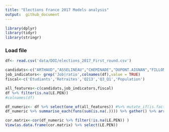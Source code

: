 ```yaml
---
title: "Elections France 2017 Models analysis"
output:  github_document
---
```


```r
library(dplyr)
library(tidyr)
library(stringr)
```

### Load file
```r
df<- read.csv('data/DOI/elections_2017_First_round.csv')

```
```r
candidats<-c("ARTHAUD","ASSELINEAU","CHEMINADE","DUPONT.AIGNAN","FILLON","HAMON","LASSALLE","LE.PEN","MACRON","MÉLENCHON","POUTOU")
job_indicators<- grep('Job|ratio',colnames(df),value = TRUE)
fiscal<-c('Etudiants','Retraites','Q213','Q3_Q1','Population')

all_features<-c(candidats,job_indicators,fiscal)
df %>% filter(is.na(LE.PEN))
#colnames(df)
```



```r

df_numeric<- df %>% select(one_of(all_features)) #%>% mutate_if(is.factor, funs(as.numeric(levels(.))[.])) 
df_numeric %>% summarise_each(funs(sum(is.na(.)))) %>% gather() %>% arrange(desc(value))


```

```r
cor.matrix<-cor(df_numeric %>% filter(!is.na(LE.PEN)) ) 
View(as.data.frame(cor.matrix) %>% select(LE.PEN))
```

